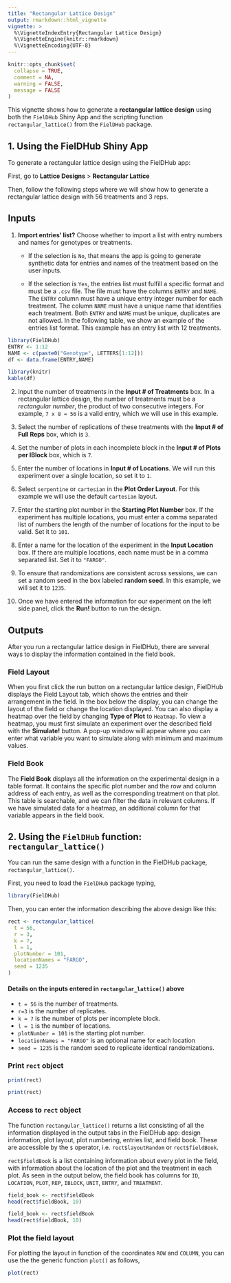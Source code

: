 ```yaml
---
title: "Rectangular Lattice Design"
output: rmarkdown::html_vignette
vignette: >
  %\VignetteIndexEntry{Rectangular Lattice Design}
  %\VignetteEngine{knitr::rmarkdown}
  %\VignetteEncoding{UTF-8}
---
```


```r
knitr::opts_chunk$set(
  collapse = TRUE,
  comment = NA,
  warning = FALSE, 
  message = FALSE
)
```

This vignette shows how to generate a **rectangular lattice design** using both the `FielDHub` Shiny App and the scripting function `rectangular_lattice()` from the `FielDHub` package.

## 1. Using the FielDHub Shiny App

To generate a rectangular lattice design using the FielDHub app:

First, go to **Lattice Designs** > **Rectangular Lattice**

Then, follow the following steps where we will show how to generate a rectangular lattice design with 56 treatments and 3 reps.

## Inputs

1. **Import entries' list?** Choose whether to import a list with entry numbers and names for genotypes or treatments.
    * If the selection is `No`, that means the app is going to generate synthetic data for entries and names of the treatment based on the user inputs.

    * If the selection is `Yes`, the entries list must fulfill a specific format and must be a `.csv` file. The file must have the columns `ENTRY` and `NAME`. The `ENTRY` column must have a unique entry integer number for each treatment. The column `NAME` must have a unique name that identifies each treatment. Both `ENTRY` and `NAME` must be unique, duplicates are not allowed. In the following table, we show an example of the entries list format. This example has an entry list with 12 treatments.

```r
library(FielDHub)
ENTRY <- 1:12
NAME <- c(paste0("Genotype", LETTERS[1:12]))
df <- data.frame(ENTRY,NAME)
```

```r
library(knitr)
kable(df)
```

2. Input the number of treatments in the **Input # of Treatments** box. In a rectangular lattice design, the number of treatments must be a _rectangular number_, the product of two consecutive integers. For example, `7 x 8 = 56` is a valid entry, which we will use in this example.

3. Select the number of replications of these treatments with the **Input # of Full Reps** box, which is `3`.

4. Set the number of plots in each incomplete block in the **Input # of Plots per IBlock** box, which is `7`.

5. Enter the number of locations in **Input # of Locations**. We will run this experiment over a single location, so set it to `1`.

6. Select `serpentine` or `cartesian` in the **Plot Order Layout**. For this example we will use the default `cartesian` layout.

7. Enter the starting plot number in the **Starting Plot Number** box. If the experiment has multiple locations, you must enter a comma separated list of numbers the length of the number of locations for the input to be valid. Set it to `101`.

8. Enter a name for the location of the experiment in the **Input Location** box. If there are multiple locations, each name must be in a comma separated list. Set it to `"FARGO"`.

9. To ensure that randomizations are consistent across sessions, we can set a random seed in the box labeled **random seed**. In this example, we will set it to `1235`. 

10. Once we have entered the information for our experiment on the left side panel, click the **Run!** button to run the design. 

## Outputs

After you run a rectangular lattice design in FielDHub, there are several ways to display the information contained in the field book. 

### Field Layout

When you first click the run button on a rectangular lattice design, FielDHub displays the Field Layout tab, which shows the entries and their arrangement in the field. In the box below the display, you can change the layout of the field or change the location displayed. 
You can also display a heatmap over the field by changing **Type of Plot** to `Heatmap`. To view a heatmap, you must first simulate an experiment over the described field with the **Simulate!** button. A pop-up window will appear where you can enter what variable you want to simulate along with minimum and maximum values. 

### Field Book

The **Field Book** displays all the information on the experimental design in a table format. It contains the specific plot number and the row and column address of each entry, as well as the corresponding treatment on that plot. This table is searchable, and we can filter the data in relevant columns. If we have simulated data for a heatmap, an additional column for that variable appears in the field book. 

## 2. Using the `FielDHub` function: `rectangular_lattice()`

You can run the same design with a function in the FielDHub package, `rectangular_lattice()`.

First, you need to load the `FielDHub` package typing,

```r
library(FielDHub)
```

Then, you can enter the information describing the above design like this:


```r
rect <- rectangular_lattice(
  t = 56,
  r = 3, 
  k = 7, 
  l = 1, 
  plotNumber = 101,
  locationNames = "FARGO", 
  seed = 1235
)
```

#### Details on the inputs entered in `rectangular_lattice()` above

*   `t = 56` is the number of treatments.
*   `r=3` is the number of replicates.
*   `k = 7` is the number of plots per incomplete block.
*   `l = 1` is the number of locations.
*   `plotNumber = 101` is the starting plot number.
*   `locationNames = "FARGO"` is an optional name for each location
*   `seed = 1235` is the random seed to replicate identical randomizations.

### Print `rect` object

```r
print(rect)
```

```r
print(rect)
```

### Access to `rect` object

The function `rectangular_lattice()` returns a list consisting of all the information displayed in the output tabs in the FielDHub app: design information, plot layout, plot numbering, entries list, and field book. These are accessible by the `$` operator, i.e. `rect$layoutRandom` or `rect$fieldBook`. 

`rect$fieldBook` is a list containing information about every plot in the field, with information about the location of the plot and the treatment in each plot. As seen in the output below, the field book has columns for `ID`, `LOCATION`, `PLOT`, `REP`, `IBLOCK`, `UNIT`, `ENTRY`, and `TREATMENT`.


```r
field_book <- rect$fieldBook
head(rect$fieldBook, 10)
```

```r
field_book <- rect$fieldBook
head(rect$fieldBook, 10)
```

### Plot the field layout

For plotting the layout in function of the coordinates `ROW` and `COLUMN`, you can use the the generic function `plot()` as follows,


```r
plot(rect)
```

<br>
<br>
